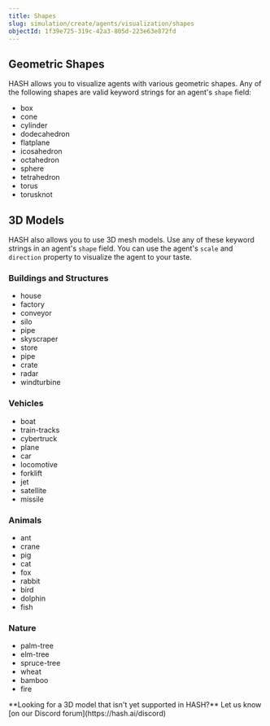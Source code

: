 ```yaml
---
title: Shapes
slug: simulation/create/agents/visualization/shapes
objectId: 1f39e725-319c-42a3-805d-223e63e872fd
---
```


## Geometric Shapes

HASH allows you to visualize agents with various geometric shapes. Any of the following shapes are valid keyword strings for an agent's `shape` field:

- box
- cone
- cylinder
- dodecahedron
- flatplane
- icosahedron
- octahedron
- sphere
- tetrahedron
- torus
- torusknot

## 3D Models

HASH also allows you to use 3D mesh models. Use any of these keyword strings in an agent's `shape` field. You can use the agent's `scale` and `direction` property to visualize the agent to your taste.

### Buildings and Structures

- house
- factory
- conveyor
- silo
- pipe
- skyscraper
- store
- pipe
- crate
- radar
- windturbine

### Vehicles

- boat
- train-tracks
- cybertruck
- plane
- car
- locomotive
- forklift
- jet
- satellite
- missile

### Animals

- ant
- crane
- pig
- cat
- fox
- rabbit
- bird
- dolphin
- fish

### Nature

- palm-tree
- elm-tree
- spruce-tree
- wheat
- bamboo
- fire

<Hint style="info">
  **Looking for a 3D model that isn't yet supported in HASH?** Let us know
  [on our Discord forum](https://hash.ai/discord)
</Hint>

